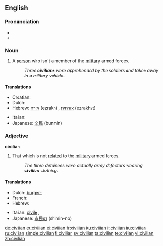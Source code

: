 ==English==

===Pronunciation===
* {{IPA|/sɪˈvɪljən/}}
* {{audio|en-us-civilian.ogg|Audio (US)}}

===Noun===
{{en-noun}}

# A [[person]] who isn't a member of the [[military]] armed forces.
#: ''Three '''civilians''' were apprehended by the soldiers and taken away in a military vehicle''.

====Translations====
{{trans-top|a person who is not an active or previous member, contributor, or physical supporter of a military armed force}}
* Croatian: {{t|hr|civil|alt=cìvīl|m}}
* Dutch: {{t+|nl|burger|m}}
* Hebrew: [[אזרח]] (ezrakh) {{m}}, [[אזרחית]] (ezrakhyt) {{f}}
{{trans-mid}}
* Italian: {{t+|it|civile|m}}
* Japanese: [[文民]] (bunmin)
{{trans-bottom}}

===Adjective===
'''civilian'''

# That which is not [[relate]]d to the [[military]] armed forces.
#: ''The three detainees were actually army defectors wearing '''civilian''' clothing''.

====Translations====
{{trans-top|not related to the military armed forces}}
* Dutch: [[burger-]]
* French: {{t+|fr|civil}}
* Hebrew: {{t+|he|אזרחי|m|tr=ezrahi|sc=Hebr}}
{{trans-mid}}
* Italian: [[civile]] {{f}}, {{m}}
* Japanese: [[市民の]] (shimin-no)
{{trans-bottom}}

[[de:civilian]]
[[et:civilian]]
[[el:civilian]]
[[fr:civilian]]
[[ku:civilian]]
[[lt:civilian]]
[[hu:civilian]]
[[ru:civilian]]
[[simple:civilian]]
[[fi:civilian]]
[[sv:civilian]]
[[ta:civilian]]
[[te:civilian]]
[[vi:civilian]]
[[zh:civilian]]